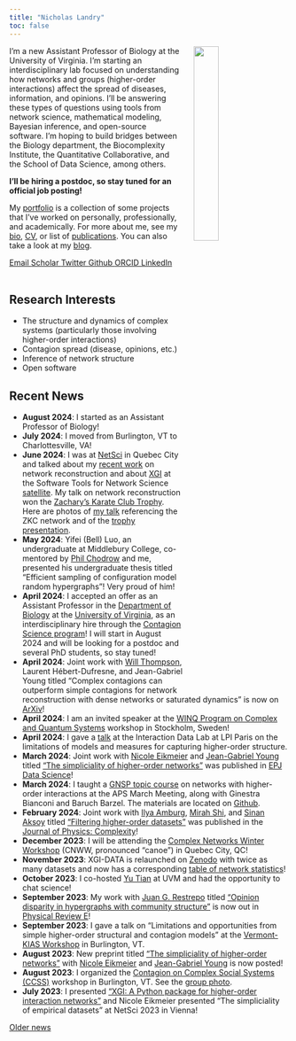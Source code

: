 ```yaml
---
title: "Nicholas Landry"
toc: false
---
```


<img src="/assets/images/headshot.jpg" width="30%" hspace="20" align="right">
I’m a new Assistant Professor of Biology at the University of Virginia. I'm starting an interdisciplinary lab focused on understanding how networks and groups (higher-order interactions) affect the spread of diseases, information, and opinions. I'll be answering these types of questions using tools from network science, mathematical modeling, Bayesian inference, and open-source software. I'm hoping to build bridges between the Biology department, the Biocomplexity Institute, the Quantitative Collaborative, and the School of Data Science, among others. 

**I'll be hiring a postdoc, so stay tuned for an official job posting!**

My [portfolio](/portfolio/) is a collection of some projects that I’ve worked on personally, professionally, and academically. For more about me, see my [bio](/pages/about.qmd), [CV](/assets/docs/CV.pdf), or list of [publications](/pages/publications.qmd). You can also take a look at my [blog](/blog/).

::: {.column-page-inset .text-center}
```{=html}
<a class="btn btn-outline-dark", href="mailto:nicholas.landry@virginia.edu" target="_blank" rel="noopener noreferrer">
    <i class="ai bi-envelope" role='img' aria-label='Email'></i> Email
</a>
<a class="btn btn-outline-dark", href="https://scholar.google.com/citations?user=7xLeZqMAAAAJ" target="_blank" rel="noopener noreferrer">
    <i class="ai ai-google-scholar" role='img' aria-label='Google Scholar'></i> Scholar
</a>
<a class="btn btn-outline-dark", href="https://twitter.com/nwlandry" target="_blank" rel="noopener noreferrer">
    <i class="bi bi-twitter" role='img' aria-label='Twitter'></i> Twitter
</a>
<a class="btn btn-outline-dark", href="https://github.com/nwlandry" target="_blank" rel="noopener noreferrer">
    <i class="bi bi-github" role='img' aria-label='Github'></i> Github
</a>
<a class="btn btn-outline-dark", href="https://orcid.org/0000-0003-1270-4980" target="_blank" rel="noopener noreferrer">
    <i class="ai ai-orcid" role='img' aria-label='ORCID'></i> ORCID
</a>
<a class="btn btn-outline-dark", href="https://www.linkedin.com/in/landrynicholas/" target="_blank" rel="noopener noreferrer">
    <i class="bi bi-linkedin" role='img' aria-label='LinkedIn'></i> LinkedIn
</a>
<br>
<br>
```
:::

## Research Interests
* The structure and dynamics of complex systems (particularly those involving higher-order interactions)
* Contagion spread (disease, opinions, etc.)
* Inference of network structure
* Open software

## Recent News

* **August 2024**: I started as an Assistant Professor of Biology!
* **July 2024**: I moved from Burlington, VT to Charlottesville, VA!
* **June 2024**: I was at [NetSci](https://netsci2024.com) in Quebec City and talked about my [recent work](https://arxiv.org/abs/2405.00129) on network reconstruction and about [XGI](https://xgi.readthedocs.io) at the Software Tools for Network Science [satellite](https://netsci.nascol.net/). My talk on network reconstruction won the [Zachary's Karate Club Trophy](https://networkkarate.tumblr.com/). Here are photos of [my talk](assets/images/zkc_presentation.jpeg) referencing the ZKC network and of the [trophy presentation](assets/images/zkc_award.jpg).
* **May 2024**: Yifei (Bell) Luo, an undergraduate at Middlebury College, co-mentored by [Phil Chodrow](https://www.philchodrow.prof/) and me, presented his undergraduate thesis titled "Efficient sampling of configuration model random hypergraphs"! Very proud of him!
* **April 2024**: I accepted an offer as an Assistant Professor in the [Department of Biology](https://bio.as.virginia.edu/) at the [University of Virginia](https://www.virginia.edu/), as an interdisciplinary hire through the [Contagion Science program](https://contagion-science.virginia.edu/)! I will start in August 2024 and will be looking for a postdoc and several PhD students, so stay tuned!
* **April 2024**: Joint work with [Will Thompson](), Laurent Hébert-Dufresne, and Jean-Gabriel Young titled "Complex contagions can outperform simple contagions for network reconstruction with dense networks or saturated dynamics" is now on [ArXiv](https://arxiv.org/abs/2405.00129)!
* **April 2024**: I am an invited speaker at the [WINQ Program on Complex and Quantum Systems](https://indico.fysik.su.se/event/8139/) workshop in Stockholm, Sweden!
* **April 2024**: I gave a [talk](https://www.youtube.com/watch?v=aK0mFG6WOb4&list=PLBwjIeu8oJrbEhY0zbJq3PKFdcNlj7JKj) at the Interaction Data Lab at LPI Paris on the limitations of models and measures for capturing higher-order structure.
* **March 2024**: Joint work with [Nicole Eikmeier](https://eikmeier.sites.grinnell.edu/) and [Jean-Gabriel Young](https://www.jgyoung.ca/) titled ["The simpliciality of higher-order networks"](/assets/docs/publications/2024_EPJDataSci_simpliciality.pdf) was published in [EPJ Data Science](https://doi.org/10.1140/epjds/s13688-024-00458-1)!
* **March 2024**: I taught a [GNSP topic course](https://march.aps.org/events/higher-order-network-science) on networks with higher-order interactions at the APS March Meeting, along with Ginestra Bianconi and Baruch Barzel. The materials are located on [Github](https://github.com/nwlandry/software-demos/tree/main/marchmeeting2024).
* **February 2024**: Joint work with [Ilya Amburg](https://sites.google.com/site/ilyaamburg1/home), [Mirah Shi](https://www.seas.upenn.edu/~mirahshi/), and [Sinan Aksoy](https://sinanaksoy.com/) titled ["Filtering higher-order datasets"](/assets/docs/publications/2024_JPhysComp_filtering.pdf) was published in the [Journal of Physics: Complexity](https://doi.org/10.1088/2632-072X/ad253a)!
* **December 2023**: I will be attending the [Complex Networks Winter Workshop](https://vermontcomplexsystems.org/events/cnww/) (CNWW, pronounced "canoe") in Quebec City, QC!
* **November 2023**: XGI-DATA is relaunched on [Zenodo](https://zenodo.org/communities/xgi) with twice as many datasets and now has a corresponding [table of network statistics](https://xgi.readthedocs.io/en/stable/xgi-data.html)!
* **October 2023**: I co-hosted [Yu Tian](https://ytian.netlify.app/) at UVM and had the opportunity to chat science!
* **September 2023**: My work with [Juan G. Restrepo](https://www.colorado.edu/amath/restrepo) titled ["Opinion disparity in hypergraphs with community structure"](/assets/docs/publications/2023_PhysRevE_opinion.pdf) is now out in [Physical Review E](https://doi.org/10.1103/PhysRevE.108.034311)!
* **September 2023**: I gave a talk on "Limitations and opportunities from simple higher-order structural and contagion models" at the [Vermont-KIAS Workshop](https://vermontcomplexsystems.org/events/vermont-kias/) in Burlington, VT.
* **August 2023**: New preprint titled ["The simpliciality of higher-order networks"](https://doi.org/10.48550/arXiv.2308.13918) with [Nicole Eikmeier](https://eikmeier.sites.grinnell.edu/) and [Jean-Gabriel Young](https://www.jgyoung.ca/) is now posted!
* **August 2023**: I organized the [Contagion on Complex Social Systems (CCSS)](https://ccss-conference.github.io/) workshop in Burlington, VT. See the [group photo](assets/images/ccss2023.jpg).
* **July 2023**: I presented ["XGI: A Python package for higher-order interaction networks"](https://doi.org/10.21105/joss.05162) and Nicole Eikmeier presented "The simpliciality of empirical datasets" at NetSci 2023 in Vienna!

[Older news](news.qmd)